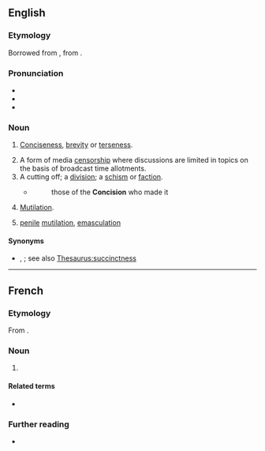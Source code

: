 ==English==

===Etymology===
Borrowed from {{bor|en|fr|concision}}, from {{der|en|la|concisiō}}.

===Pronunciation===
* {{IPA|en|/kənˈsɪʒən/}}
* {{rhymes|en|ɪʒən}}
* {{hyph|en|con|ci|sion}}

===Noun===
{{en-noun|~}}

# {{lb|en|somewhat|rare}} [[conciseness|Conciseness]], [[brevity]] or [[terseness]].
# A form of media [[censorship]] where discussions are limited in topics on the basis of broadcast time allotments.
# A cutting off; a [[division]]; a [[schism]] or [[faction]].
#* {{RQ:South 12}}
#*: those of the '''Concision''' who made it
# [[mutilation|Mutilation]].
# {{lb|en|Christianity}} [[penile]] [[mutilation]], [[emasculation]] {{q|used as a polemical term in Paul's epistles}}

====Synonyms====
* {{sense|conciseness}} {{l|en|laconicism}}, {{l|en|succinctness}}; see also [[Thesaurus:succinctness]]

----

==French==

===Etymology===
From {{der|fr|la|concīsiō}}.

===Noun===
{{fr-noun|f}}

# {{l|en|concision}}

====Related terms====
* {{l|fr|concis}}

===Further reading===
* {{R:TLFi}}